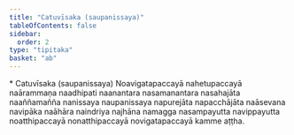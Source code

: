 ```yaml
---
title: "Catuvīsaka (saupanissaya)"
tableOfContents: false
sidebar:
  order: 2
type: "tipitaka"
basket: "ab"
---
```



<DynamicBreadcrumb />

<Paragraph type="center">
* Catuvīsaka (saupanissaya)
</Paragraph>

<Paragraph number="2036">
Noavigatapaccayā nahetupaccayā naārammaṇa naadhipati naanantara nasamanantara nasahajāta naaññamañña nanissaya naupanissaya napurejāta napacchājāta naāsevana navipāka naāhāra naindriya najhāna namagga nasampayutta navippayutta noatthipaccayā nonatthipaccayā novigatapaccayā kamme aṭṭha.
</Paragraph>